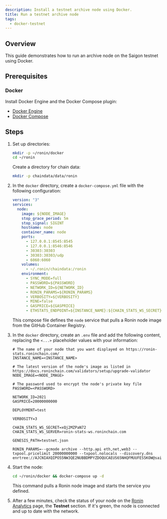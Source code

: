 ```yaml
---
description: Install a testnet archive node using Docker.
title: Run a testnet archive node
tags:
  - docker-testnet
---
```


## Overview

This guide demonstrates how to run an archive node on the Saigon testnet using Docker.

## Prerequisites

### Docker

Install Docker Engine and the Docker Compose plugin:

* [Docker Engine](https://docs.docker.com/engine/)
* [Docker Compose](https://docs.docker.com/compose/)

## Steps

1. Set up directories:

   ```bash
   mkdir -p ~/ronin/docker
   cd ~/ronin
   ```

   Create a directory for chain data:

   ```bash
   mkdir -p chaindata/data/ronin
   ```

2. In the `docker` directory, create a `docker-compose.yml` file with the following configuration:

   ```yaml
   version: "3"
   services:
     node:
       image: ${NODE_IMAGE}
       stop_grace_period: 5m
       stop_signal: SIGINT
       hostname: node
       container_name: node
       ports:
         - 127.0.0.1:8545:8545
         - 127.0.0.1:8546:8546
         - 30303:30303
         - 30303:30303/udp
         - 6060:6060
       volumes:
         - ~/.ronin/chaindata:/ronin
       environment:
         - SYNC_MODE=full
         - PASSWORD=${PASSWORD}
         - NETWORK_ID=${NETWORK_ID}
         - RONIN_PARAMS=${RONIN_PARAMS}
         - VERBOSITY=${VERBOSITY}
         - MINE=false
         - GASPRICE=${GASPRICE}
         - ETHSTATS_ENDPOINT=${INSTANCE_NAME}:${CHAIN_STATS_WS_SECRET}@${CHAIN_STATS_WS_SERVER}:443
   ```

   This compose file defines the `node` service that pulls a Ronin node image from the GitHub Container Registry.
3. In the `docker` directory, create an `.env` file and add the following content, replacing the `<...>` placeholder values with your information:

   ```text
   # The name of your node that you want displayed on https://ronin-stats.roninchain.com/
   INSTANCE_NAME=<INSTANCE_NAME>
 
   # The latest version of the node's image as listed in https://docs.roninchain.com/validators/setup/upgrade-validator
   NODE_IMAGE=<NODE_IMAGE>
 
   # The password used to encrypt the node's private key file
   PASSWORD=<PASSWORD>
 
   NETWORK_ID=2021
   GASPRICE=20000000000
 
   DEPLOYMENT=test
 
   VERBOSITY=3
 
   CHAIN_STATS_WS_SECRET=xQj2MZPaN72
   CHAIN_STATS_WS_SERVER=ronin-stats-ws.roninchain.com
   
   GENESIS_PATH=testnet.json
 
   RONIN_PARAMS=--gcmode archive --http.api eth,net,web3 --txpool.pricelimit 20000000000 --txpool.nolocals --discovery.dns enrtree://AJCNIAXQIPO55NW3QE2NUBBDMPYZDOQUCAEUS65NHQFMUUFES5KOW@saigon.nodes.roninchain.com
   ```

4. Start the node:

   ```bash
   cd ~/ronin/docker && docker-compose up -d
   ```
  
   This command pulls a Ronin node image and starts the service you defined.

5. After a few minutes, check the status of your node on the [Ronin Analytics](https://ronin-stats.roninchain.com/) page, the **Testnet** section. If it's green, the node is connected and up to date with the network.
